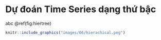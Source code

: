 # Dự đoán Time Series dạng thứ bậc


abc \@ref(fig:hiertree)

```r
knitr::include_graphics("images/06/hierachical.png")
```